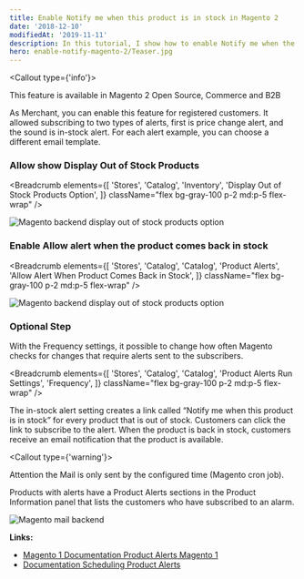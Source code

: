 ```yaml
---
title: Enable Notify me when this product is in stock in Magento 2
date: '2018-12-10'
modifiedAt: '2019-11-11'
description: In this tutorial, I show how to enable Notify me when the product back is in stock for Magento 2
hero: enable-notify-magento-2/Teaser.jpg
---
```


<Callout type={'info'}>
  <p className="text-center">
    This feature is available in Magento 2 Open Source, Commerce and B2B
  </p>
</Callout>

As Merchant, you can enable this feature for registered customers.
It allowed subscribing to two types of alerts, first is price change alert, and the sound is in-stock alert.
For each alert example, you can choose a different email template.

### Allow show Display Out of Stock Products

<Breadcrumb
  elements={[
    'Stores',
    'Catalog',
    'Inventory',
    'Display Out of Stock Products Option',
  ]}
  className="flex bg-gray-100 p-2 md:p-5 flex-wrap"
/>

<Image
  src="enable-notify-magento-2/display_out_of_stock_products_option.jpg"
  alt="Magento backend display out of stock products option"
/>

### Enable Allow alert when the product comes back in stock

<Breadcrumb
  elements={[
    'Stores',
    'Catalog',
    'Catalog',
    'Product Alerts',
    'Allow Alert When Product Comes Back in Stock',
  ]}
  className="flex bg-gray-100 p-2 md:p-5 flex-wrap"
/>

<Image
  src="enable-notify-magento-2/allow_alert_when_product_comes_back_in_Stock.jpg"
  alt="Magento backend display out of stock products option"
/>

### Optional Step

With the Frequency settings, it possible to change how often Magento checks for changes that require alerts sent to the subscribers.

<Breadcrumb
  elements={[
    'Stores',
    'Catalog',
    'Catalog',
    'Product Alerts Run Settings',
    'Frequency',
  ]}
  className="flex bg-gray-100 p-2 md:p-5 flex-wrap"
/>

The in-stock alert setting creates a link called “Notify me when this product is in stock” for every product that is out of stock. Customers can click the link to subscribe to the alert. When the product is back in stock, customers receive an email notification that the product is available.

<Callout type={'warning'}>
  <p className={'p-2'}>
    Attention the Mail is only sent by the configured time (Magento cron job).
  </p>
</Callout>

Products with alerts have a Product Alerts sections in the Product Information panel that lists the customers who have subscribed to an alarm.

<Image
  src="enable-notify-magento-2/mail_backend.jpg"
  alt="Magento mail backend "
/>

**Links:**

- [Magento 1 Documentation Product Alerts Magento 1](http://docs.magento.com/m1/ce/user_guide/catalog/inventory-product-alert.html)
- [Documentation Scheduling Product Alerts](http://docs.magento.com/m1/ce/user_guide/catalog/inventory-product-alert-run-settings.html)
